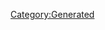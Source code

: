 {{Database/Costume/CostumeInfo
 |ID=150
 |DivaId=8
 |PrismCostumeId=10
 |Enabled=2
 |SkillId=16
 |EODICFLJAKO=False
 |AGBPBDODKBK=1
 |HMCOGDICFNB=1
 |LevelMax=5
 |HGBJODBCJDA=5
 |EGLDFPILJLG=0
 |GLEEPAFMPLO=True
 |IIELLEPEEFH=2200
}}
[[Category:Generated]]
